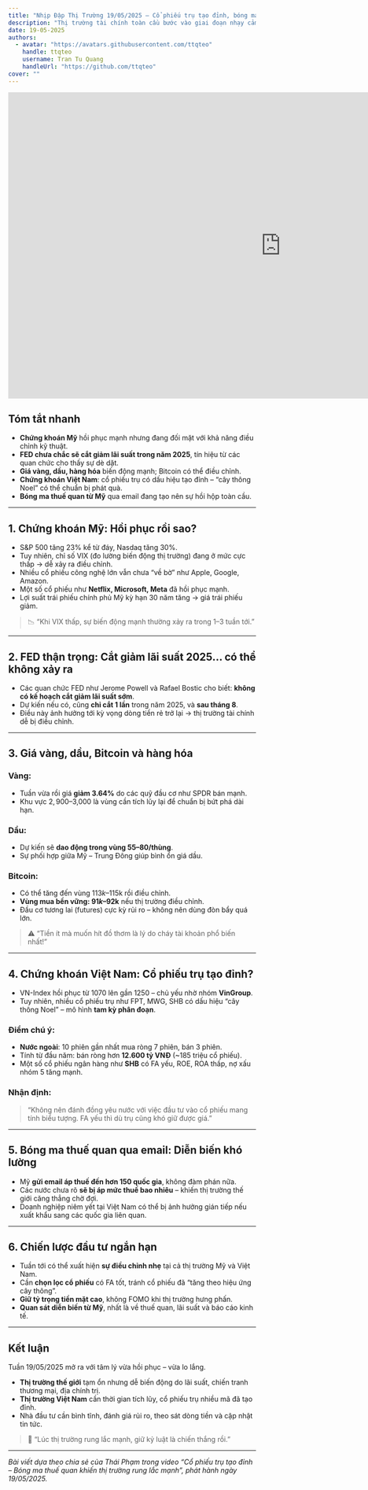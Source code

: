 ```yaml
---
title: "Nhịp Đập Thị Trường 19/05/2025 – Cổ phiếu trụ tạo đỉnh, bóng ma thuế quan khiến thị trường rung lắc mạnh - Thái Phạm"
description: "Thị trường tài chính toàn cầu bước vào giai đoạn nhạy cảm: cổ phiếu trụ Việt Nam có dấu hiệu tạo đỉnh, chứng khoán Mỹ hồi phục nhưng dễ điều chỉnh, bóng ma thuế quan và chính sách của FED phủ bóng tâm lý nhà đầu tư."
date: 19-05-2025
authors:
  - avatar: "https://avatars.githubusercontent.com/ttqteo"
    handle: ttqteo
    username: Tran Tu Quang
    handleUrl: "https://github.com/ttqteo"
cover: ""
---
```


<iframe width="1108" height="623" src="https://www.youtube.com/embed/daEjnqmqwVw" title="🔴 CỔ PHIẾU TRỤ TẠO ĐỈNH? BÓNG MA THUẾ QUAN LẠI KHIẾN THỊ TRƯỜNG RUNG LẮC MẠNH!?" frameborder="0" allow="accelerometer; autoplay; clipboard-write; encrypted-media; gyroscope; picture-in-picture; web-share" referrerpolicy="strict-origin-when-cross-origin" allowfullscreen></iframe>

## Tóm tắt nhanh

- **Chứng khoán Mỹ** hồi phục mạnh nhưng đang đối mặt với khả năng điều chỉnh kỹ thuật.
- **FED chưa chắc sẽ cắt giảm lãi suất trong năm 2025**, tín hiệu từ các quan chức cho thấy sự dè dặt.
- **Giá vàng, dầu, hàng hóa** biến động mạnh; Bitcoin có thể điều chỉnh.
- **Chứng khoán Việt Nam**: cổ phiếu trụ có dấu hiệu tạo đỉnh – “cây thông Noel” có thể chuẩn bị phát quà.
- **Bóng ma thuế quan từ Mỹ** qua email đang tạo nên sự hồi hộp toàn cầu.

---

## 1. Chứng khoán Mỹ: Hồi phục rồi sao?

- S&P 500 tăng 23% kể từ đáy, Nasdaq tăng 30%.
- Tuy nhiên, chỉ số VIX (đo lường biến động thị trường) đang ở mức cực thấp → dễ xảy ra điều chỉnh.
- Nhiều cổ phiếu công nghệ lớn vẫn chưa “về bờ” như Apple, Google, Amazon.
- Một số cổ phiếu như **Netflix, Microsoft, Meta** đã hồi phục mạnh.
- Lợi suất trái phiếu chính phủ Mỹ kỳ hạn 30 năm tăng → giá trái phiếu giảm.

> 📉 “Khi VIX thấp, sự biến động mạnh thường xảy ra trong 1–3 tuần tới.”

---

## 2. FED thận trọng: Cắt giảm lãi suất 2025… có thể không xảy ra

- Các quan chức FED như Jerome Powell và Rafael Bostic cho biết: **không có kế hoạch cắt giảm lãi suất sớm**.
- Dự kiến nếu có, cũng **chỉ cắt 1 lần** trong năm 2025, và **sau tháng 8**.
- Điều này ảnh hưởng tới kỳ vọng dòng tiền rẻ trở lại → thị trường tài chính dễ bị điều chỉnh.

---

## 3. Giá vàng, dầu, Bitcoin và hàng hóa

### Vàng:

- Tuần vừa rồi giá **giảm 3.64%** do các quỹ đầu cơ như SPDR bán mạnh.
- Khu vực $2,900–$3,000 là vùng cần tích lũy lại để chuẩn bị bứt phá dài hạn.

### Dầu:

- Dự kiến sẽ **dao động trong vùng $55–$80/thùng**.
- Sự phối hợp giữa Mỹ – Trung Đông giúp bình ổn giá dầu.

### Bitcoin:

- Có thể tăng đến vùng $113k–$115k rồi điều chỉnh.
- **Vùng mua bền vững: $91k–$92k** nếu thị trường điều chỉnh.
- Đầu cơ tương lai (futures) cực kỳ rủi ro – không nên dùng đòn bẩy quá lớn.

> ⚠️ “Tiền ít mà muốn hít đồ thơm là lý do cháy tài khoản phổ biến nhất!”

---

## 4. Chứng khoán Việt Nam: Cổ phiếu trụ tạo đỉnh?

- VN-Index hồi phục từ 1070 lên gần 1250 – chủ yếu nhờ nhóm **VinGroup**.
- Tuy nhiên, nhiều cổ phiếu trụ như FPT, MWG, SHB có dấu hiệu “cây thông Noel” – mô hình **tam kỳ phân đoạn**.

### Điểm chú ý:

- **Nước ngoài**: 10 phiên gần nhất mua ròng 7 phiên, bán 3 phiên.
- Tính từ đầu năm: bán ròng hơn **12.600 tỷ VNĐ** (~185 triệu cổ phiếu).
- Một số cổ phiếu ngân hàng như **SHB** có FA yếu, ROE, ROA thấp, nợ xấu nhóm 5 tăng mạnh.

### Nhận định:

> “Không nên đánh đồng yêu nước với việc đầu tư vào cổ phiếu mang tính biểu tượng. FA yếu thì dù trụ cũng khó giữ được giá.”

---

## 5. Bóng ma thuế quan qua email: Diễn biến khó lường

- Mỹ **gửi email áp thuế đến hơn 150 quốc gia**, không đàm phán nữa.
- Các nước chưa rõ **sẽ bị áp mức thuế bao nhiêu** – khiến thị trường thế giới căng thẳng chờ đợi.
- Doanh nghiệp niêm yết tại Việt Nam có thể bị ảnh hưởng gián tiếp nếu xuất khẩu sang các quốc gia liên quan.

---

## 6. Chiến lược đầu tư ngắn hạn

- Tuần tới có thể xuất hiện **sự điều chỉnh nhẹ** tại cả thị trường Mỹ và Việt Nam.
- Cần **chọn lọc cổ phiếu** có FA tốt, tránh cổ phiếu đã “tăng theo hiệu ứng cây thông”.
- **Giữ tỷ trọng tiền mặt cao**, không FOMO khi thị trường hưng phấn.
- **Quan sát diễn biến từ Mỹ**, nhất là về thuế quan, lãi suất và báo cáo kinh tế.

---

## Kết luận

Tuần 19/05/2025 mở ra với tâm lý vừa hồi phục – vừa lo lắng.

- **Thị trường thế giới** tạm ổn nhưng dễ biến động do lãi suất, chiến tranh thương mại, địa chính trị.
- **Thị trường Việt Nam** cần thời gian tích lũy, cổ phiếu trụ nhiều mã đã tạo đỉnh.
- Nhà đầu tư cần bình tĩnh, đánh giá rủi ro, theo sát dòng tiền và cập nhật tin tức.

> 🧠 “Lúc thị trường rung lắc mạnh, giữ kỷ luật là chiến thắng rồi.”

---

*Bài viết dựa theo chia sẻ của Thái Phạm trong video “Cổ phiếu trụ tạo đỉnh – Bóng ma thuế quan khiến thị trường rung lắc mạnh”, phát hành ngày 19/05/2025.*
